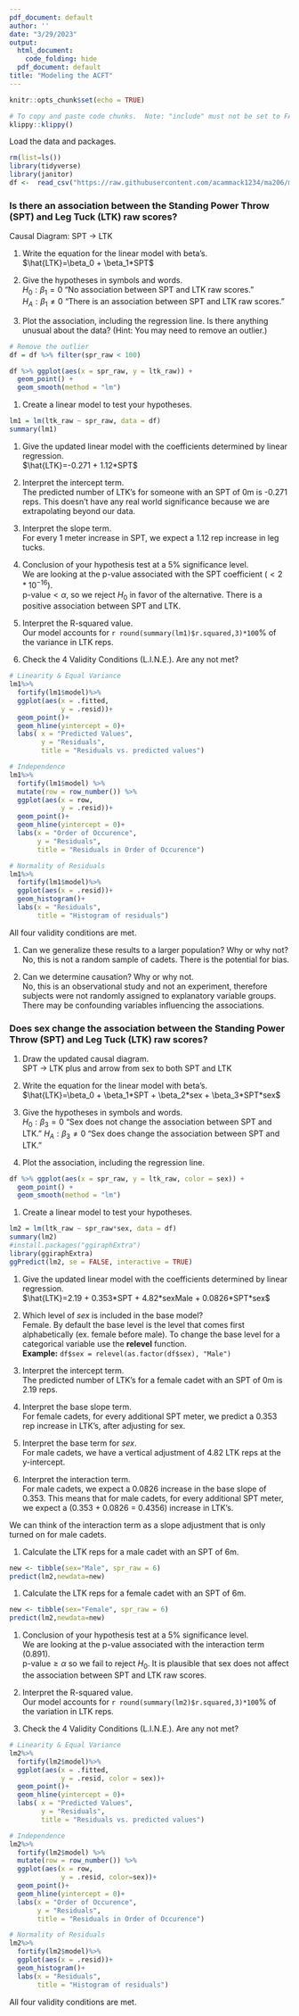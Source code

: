 ---
pdf_document: default
author: ''
date: "3/29/2023"
output:
  html_document:
    code_folding: hide
  pdf_document: default
title: "Modeling the ACFT"
---

```{r setup, include=FALSE}
knitr::opts_chunk$set(echo = TRUE)
```

```{r klippy, echo=FALSE, include=TRUE}
# To copy and paste code chunks.  Note: "include" must not be set to FALSE in the chunk options
klippy::klippy()
```

Load the data and packages.

```{r, include=TRUE, message=FALSE, warning=FALSE}
rm(list=ls())
library(tidyverse)
library(janitor)
df <-  read_csv("https://raw.githubusercontent.com/acammack1234/ma206/main/acft_ioct.csv")
```

###  Is there an association between the Standing Power Throw (SPT) and Leg Tuck (LTK) raw scores?

Causal Diagram: SPT $\rightarrow$ LTK 

1. Write the equation for the linear model with beta's.\
$\hat{LTK}=\beta_0 + \beta_1*SPT$

1. Give the hypotheses in symbols and words.\
$H_0: \beta_1 = 0$ "No association between SPT and LTK raw scores."\
$H_A: \beta_1 \neq 0$ "There is an association between SPT and LTK raw scores."

1. Plot the association, including the regression line.  Is there anything unusual about the data? (Hint: You may need to remove an outlier.)\
```{r}
# Remove the outlier
df = df %>% filter(spr_raw < 100)

df %>% ggplot(aes(x = spr_raw, y = ltk_raw)) +
  geom_point() +
  geom_smooth(method = "lm")
```

1. Create a linear model to test your hypotheses.\

```{r}
lm1 = lm(ltk_raw ~ spr_raw, data = df)
summary(lm1)
```

1. Give the updated linear model with the coefficients determined by linear regression.\
$\hat{LTK}=-0.271 + 1.12*SPT$

1. Interpret the intercept term.\
The predicted number of LTK's for someone with an SPT of 0m is -0.271 reps.  This doesn't have any real world significance because we are extrapolating beyond our data.

1. Interpret the slope term.\
For every 1 meter increase in SPT, we expect a 1.12 rep increase in leg tucks.

1. Conclusion of your hypothesis test at a 5% significance level.\
We are looking at the p-value associated with the SPT coefficient ($<2*10^{-16}$).\
$\text{p-value} < \alpha$, so we reject $H_0$ in favor of the alternative.
There is a positive association between SPT and LTK.

1. Interpret the R-squared value.\
Our model accounts for `r round(summary(lm1)$r.squared,3)*100`% of the variance in LTK reps.

1. Check the 4 Validity Conditions (L.I.N.E.).  Are any not met?\
```{r}
# Linearity & Equal Variance
lm1%>%
  fortify(lm1$model)%>%
  ggplot(aes(x = .fitted, 
             y = .resid))+
  geom_point()+
  geom_hline(yintercept = 0)+
  labs( x = "Predicted Values", 
        y = "Residuals", 
        title = "Residuals vs. predicted values")

# Independence 
lm1%>%
  fortify(lm1$model) %>%
  mutate(row = row_number()) %>%
  ggplot(aes(x = row, 
             y = .resid))+
  geom_point()+
  geom_hline(yintercept = 0)+
  labs(x = "Order of Occurence", 
       y = "Residuals", 
       title = "Residuals in Order of Occurence")

# Normality of Residuals
lm1%>%
  fortify(lm1$model)%>%
  ggplot(aes(x = .resid))+
  geom_histogram()+
  labs(x = "Residuals", 
       title = "Histogram of residuals")
```

All four validity conditions are met.

1. Can we generalize these results to a larger population?  Why or why not?\
No, this is not a random sample of cadets.  There is the potential for bias.


1. Can we determine causation?  Why or why not.\
No, this is an observational study and not an experiment, therefore subjects were not randomly assigned to 
explanatory variable groups.  There may be confounding variables influencing the associations.

\newpage

###  Does sex change the association between the Standing Power Throw (SPT) and Leg Tuck (LTK) raw scores?

1. Draw the updated causal diagram.\
SPT $\rightarrow$ LTK plus and arrow from sex to both SPT and LTK

1. Write the equation for the linear model with beta's.\
$\hat{LTK}=\beta_0 + \beta_1*SPT + \beta_2*sex + \beta_3*SPT*sex$

1. Give the hypotheses in symbols and words.\
$H_0: \beta_3 = 0$ "Sex does not change the association between SPT and LTK."
$H_A: \beta_3 \neq 0$ "Sex does change the association between SPT and LTK."

1. Plot the association, including the regression line.\
```{r}
df %>% ggplot(aes(x = spr_raw, y = ltk_raw, color = sex)) +
  geom_point() +
  geom_smooth(method = "lm")
```

1. Create a linear model to test your hypotheses.\
```{r}
lm2 = lm(ltk_raw ~ spr_raw*sex, data = df)
summary(lm2)
#install.packages("ggiraphExtra")
library(ggiraphExtra)
ggPredict(lm2, se = FALSE, interactive = TRUE)
```

1. Give the updated linear model with the coefficients determined by linear regression.\
$\hat{LTK}=2.19 + 0.353*SPT + 4.82*sexMale + 0.0826*SPT*sex$

1. Which level of *sex* is included in the base model?\
Female.  By default the base level is the level that comes first alphabetically (ex. female before male).
To change the base level for a categorical variable use the **relevel** function.  
**Example:** `df$sex = relevel(as.factor(df$sex), "Male")`


1. Interpret the intercept term.\
The predicted number of LTK's for a female cadet with an SPT of 0m is 2.19 reps.

1. Interpret the base slope term.\
For female cadets, for every additional SPT meter, we predict a 0.353 rep increase in LTK's, after adjusting for sex.

1. Interpret the base term for *sex*.\
For male cadets, we have a vertical adjustment of 4.82 LTK reps at the y-intercept. 

1. Interpret the interaction term.\
For male cadets, we expect a 0.0826 increase in the base slope of 0.353.  This means that for male cadets,
for every additional SPT meter, we expect a (0.353 + 0.0826 = 0.4356) increase in LTK's.

We can think of the interaction term as a slope adjustment that is only turned on for male cadets.

1. Calculate the LTK reps for a male cadet with an SPT of 6m.\
```{r}
new <- tibble(sex="Male", spr_raw = 6)
predict(lm2,newdata=new)
```

1. Calculate the LTK reps for a female cadet with an SPT of 6m.\
```{r}
new <- tibble(sex="Female", spr_raw = 6)
predict(lm2,newdata=new)
```

1. Conclusion of your hypothesis test at a 5% significance level.\
We are looking at the p-value associated with the interaction term ($0.891$).\
$\text{p-value}\geq \alpha$ so we fail to reject $H_0$.  It is plausible that sex does not affect the association between SPT and LTK raw scores.

1. Interpret the R-squared value.\
Our model accounts for `r round(summary(lm2)$r.squared,3)*100`% of the variation in LTK reps.  

1. Check the 4 Validity Conditions (L.I.N.E.).  Are any not met?\
```{r}
# Linearity & Equal Variance
lm2%>%
  fortify(lm2$model)%>%
  ggplot(aes(x = .fitted, 
             y = .resid, color = sex))+
  geom_point()+
  geom_hline(yintercept = 0)+
  labs( x = "Predicted Values", 
        y = "Residuals", 
        title = "Residuals vs. predicted values")

# Independence 
lm2%>%
  fortify(lm2$model) %>%
  mutate(row = row_number()) %>%
  ggplot(aes(x = row, 
             y = .resid, color=sex))+
  geom_point()+
  geom_hline(yintercept = 0)+
  labs(x = "Order of Occurence", 
       y = "Residuals", 
       title = "Residuals in Order of Occurence")

# Normality of Residuals
lm2%>%
  fortify(lm2$model)%>%
  ggplot(aes(x = .resid))+
  geom_histogram()+
  labs(x = "Residuals", 
       title = "Histogram of residuals")
```

All four validity conditions are met.

